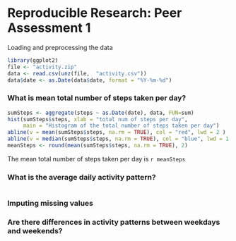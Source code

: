 Reproducible Research: Peer Assessment 1 
================================================================================================

Loading and preprocessing the data

```r

library(ggplot2)
file <- "activity.zip"
data <- read.csv(unz(file,  "activity.csv"))
data$date <- as.Date(data$date, format = "%Y-%m-%d")

```

### What is mean total number of steps taken per day?

```r

sumSteps <- aggregate(steps ~ as.Date(date), data, FUN=sum)
hist(sumSteps$steps, xlab = "total num of steps per day", 
     main = "Histogram of the total number of steps taken per day")
abline(v = mean(sumSteps$steps, na.rm = TRUE), col = "red", lwd = 2 )
abline(v = median(sumSteps$steps, na.rm = TRUE), col = "blue", lwd = 1 )
meanSteps <- round(mean(sumSteps$steps, na.rm = TRUE), 2)

```

The mean total number of steps taken per day is `r meanSteps`

### What is the average daily activity pattern?

```r



```

### Imputing missing values



### Are there differences in activity patterns between weekdays and weekends?
